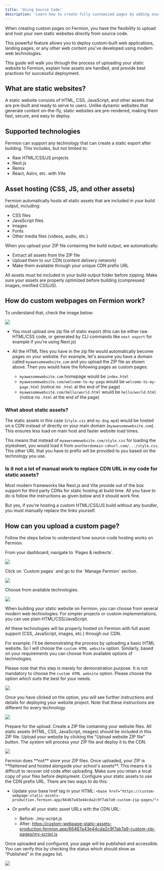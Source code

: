 ```yaml
---
title: 'Using Source Code'
description: 'Learn how to create fully customized pages by adding source code directly for complete control over design and functionality'
---
```


When creating custom pages on Fermion, you have the flexibility to upload and host your own static websites directly from source code.

This powerful feature allows you to deploy custom-built web applications, landing pages, or any other web content you've developed using modern web technologies.

This guide will walk you through the process of uploading your static website to Fermion, explain how assets are handled, and provide best practices for successful deployment.

## What are static websites?

A static website consists of HTML, CSS, JavaScript, and other assets that are pre-built and ready to serve to users. Unlike dynamic websites that generate content on-the-fly, static websites are pre-rendered, making them fast, secure, and easy to deploy.

## Supported technologies

Fermion can support any technology that can create a static export after building. This includes, but not limited to:

-   Raw HTML/CSS/JS projects
-   Next.js
-   Remix
-   React, Astro, etc. with Vite

## Asset hosting (CSS, JS, and other assets)

Fermion automatically hosts all static assets that are included in your build output, including:

-   CSS files
-   JavaScript files
-   Images
-   Fonts
-   Other media files (videos, audio, etc.)

When you upload your ZIP file containing the build output, we automatically:

-   Extract all assets from the ZIP file
-   Upload them to our CDN (content delivery network)
-   Make them available through your unique CDN prefix URL

<Tip>
	All assets must be included in your build output folder before zipping. Make
	sure your assets are properly optimized before building (compressed images,
	minified CSS/JS).
</Tip>

## How do custom webpages on Fermion work?

To understand that, check the image below:

![](https://codedamn-website-assets.s3.us-east-1.amazonaws.com/uploads/24-11-2024/screenshot-000112%402x.lzitrw.png)

-   You must upload one zip file of static export (this can be either raw HTML/CSS code, or generated by CLI commands like `next export` for example if you're using Next.js)
-   All the HTML files you have in the zip file would automatically become pages on your website. For example, let's assume you have a domain called `myawesomewebsite.com` and you upload the ZIP file as shown above. Then you would have the following pages as custom pages:

    -   `myawesomewebsite.com` homepage would be `index.html`
    -   `myawesomewebsite.com/welcome-to-my-page` would be `welcome-to-my-page.html` (notice no `.html` at the end of the page)
    -   `myawesomewebsite.com/hello/world.html` would be `hello/world.html` (notice no `.html` at the end of the page)

### What about static assets?

The static assets in this case (`style.css` and `my-dog.mp4`) would be hosted on a CDN instead of directly on your main domain (`myawesomewebsite.com`). This ensures less load on main host and faster website load times.

This means that instead of `myawesomewebsite.com/style.css` for loading the stylesheet, you would load it from `anotherdomain-cdnurl.com/.../style.css`. This other URL that you have to prefix will be provided to you based on the technology you use.

### Is it not a lot of manual work to replace CDN URL in my code for static assets?

Most modern frameworks like Next.js and Vite provide out of the box support for third party CDNs for static hosting at build time. All you have to do is follow the instructions as given below and it should work fine.

But yes, if you're hosting a custom HTML/CSS/JS build without any bundler, you must manually replace the links yourself.

## How can you upload a custom page?

Follow the steps below to understand how source-code hosting works on Fermion.
<Steps>

<Step title=" Navigate to Pages & redirects">
From your dashboard, navigate to `Pages & redirects`.

![](https://codedamn-website-assets.s3.us-east-1.amazonaws.com/uploads/24-11-2024/32%402x.zmznlx.png)
</Step>

<Step title="Access Custom Pages">
Click on `Custom pages` and go to the `Manage Fermion` section.

![](https://codedamn-website-assets.s3.us-east-1.amazonaws.com/uploads/24-11-2024/58%402x.pmticb.png)
</Step>

<Step title="Choose your technology">
Choose from available technologies.

![](https://codedamn-website-assets.s3.us-east-1.amazonaws.com/uploads/24-11-2024/33%402x.kxgjgj.png)

When building your static website on Fermion, you can choose from several modern web technologies. For simpler projects or custom implementations, you can use plain HTML/CSS/JavaScript.

<Info>
All these technologies will be properly hosted on Fermion with full asset support (CSS, JavaScript, images, etc.) through our CDN.
</Info>

For example: I'll be demonstrating the process by uploading a basic HTML website. So I will choose the `custom HTML website` option. Similarly, based on your requirements you can choose from available options of technologies.

<Tip>
Please note that this step is merely for demonstration purpose. It is not mandatory to choose the <code>custom HTML website</code> option. Please choose the option which suits the best for your needs.
</Tip>

![](https://codedamn-website-assets.s3.us-east-1.amazonaws.com/uploads/24-11-2024/08%402x.wvlfvk.png)

Once you have clicked on the option, you will see further instructions and details for deploying your website project. Note that these instructions are different for every technology.

![](https://codedamn-website-assets.s3.us-east-1.amazonaws.com/uploads/24-11-2024/20%E2%80%AFPM.svvcxj.png)
</Step>

<Step title="Prepare your ZIP file">
Prepare for the upload. Create a ZIP file containing your website files. All static assets (HTML, CSS, JavaScript, images) should be included in this ZIP file.
</Step>

<Step title="Upload your website">
Upload your website by clicking the "Upload website ZIP file" button. The system will process your ZIP file and deploy it to the CDN.

![](https://codedamn-website-assets.s3.us-east-1.amazonaws.com/uploads/24-11-2024/58%402x.eiirbe.png)

<Warning>
Fermion does **not** store your ZIP files. Once uploaded, your ZIP is **flattened and hosted alongside your school's assets**. This means it is difficult to recover old code after uploading. Make sure you retain a local copy of your files before deployment.
</Warning>
</Step>

<Step title=" Configure static assets">
Configure your static assets to use the CDN prefix URL. There are two ways to do this:

- Update your base href tag in your HTML:
    `<base href="https://custom-webpage-static-assets-production.fermion.app/66467a43e44cda2c9f7ab7a9-custom-zip-pages/">`

- Or prefix all your static asset URLs with the CDN URL:
    - Before: ./my-script.js
    - After: https://custom-webpage-static-assets-production.fermion.app/66467a43e44cda2c9f7ab7a9-custom-zip-pages/my-script.js
</Step>

<Step title="Verify publication">
Once uploaded and configured, your page will be published and accessible. You can verify this by checking the status which should show as "Published" in the pages list.

![](https://codedamn-website-assets.s3.us-east-1.amazonaws.com/uploads/24-11-2024/59%402x.pldzlh.png)
</Step>

</Steps>
